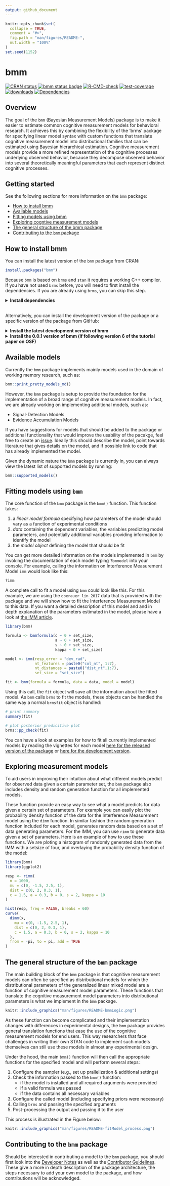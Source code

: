 ```yaml
---
output: github_document
---
```

<!-- README.md is generated from README.Rmd. Please edit that file -->
```r
knitr::opts_chunk$set(
  collapse = TRUE,
  comment = "#>",
  fig.path = "man/figures/README-",
  out.width = "100%"
)
set.seed(1152)
```
# bmm   

<!-- badges: start -->
[![CRAN status](https://www.r-pkg.org/badges/version/bmm)](https://CRAN.R-project.org/package=bmm)
[![bmm status badge](https://popov-lab.r-universe.dev/badges/bmm)](https://popov-lab.r-universe.dev/bmm)
[![R-CMD-check](https://github.com/venpopov/bmm/actions/workflows/R-CMD-check.yaml/badge.svg)](https://github.com/venpopov/bmm/actions/workflows/R-CMD-check.yaml)
[![test-coverage](https://github.com/venpopov/bmm/actions/workflows/test-coverage.yaml/badge.svg)](https://github.com/venpopov/bmm/actions/workflows/test-coverage.yaml)
[![downloads](https://cranlogs.r-pkg.org/badges/bmm)](https://cran.r-project.org/package=bmm)
[![Dependencies](https://img.shields.io/badge/dependencies-9/16-orange?style=flat)](#)
<!-- badges: end -->

## Overview

The goal of the `bmm` (Bayesian Measurement Models) package is to make it easier
to estimate common cognitive measurement models for behavioral research. It
achieves this by combining the flexibility of the ‘brms’ package for specifying
linear model syntax with custom functions that translate cognitive measurement
model into distributional families that can be estimated using Bayesian
hierarchical estimation. Cognitive measurement models provide a more refined
representation of the cognitive processes underlying observed behavior, because
they decompose observed behavior into several theoretically meaningful
parameters that each represent distinct cognitive processes.

## Getting started

See the following sections for more information on the `bmm` package:

- [How to install bmm](#how-to-install-bmm)
- [Available models](#available-models)
- [Fitting models using bmm](#fitting-models-using-bmm)
- [Exploring cogntive measurement models](#exploring-cogntive-measurement-models)
- [The general structure of the bmm package](#the-general-structure-of-the-bmm-package)
- [Contributing to the `bmm` package](#contributing-to-the-bmm-package)

## How to install bmm

You can install the latest version of the `bmm` package from CRAN:

``` r
install.packages("bmm")
```

Because `bmm` is based on `brms` and `stan` it requires a working C++ 
compiler. If you have not used `brms` before, you will need to first 
install the dependencies. If you are already using `brms`, you can skip this step.

<details><summary><b>    Install dependencies</b></summary>

</br>

-   Install and configure a C++ compiler. Detailed instructions
    [here](https://github.com/stan-dev/rstan/wiki/RStan-Getting-Started#configuring-c-toolchain)
-   Install
    [rstan](https://github.com/stan-dev/rstan/wiki/RStan-Getting-Started)
    and/or
    [cmdstanr](https://mc-stan.org/cmdstanr/articles/cmdstanr.html). We
    recommend using `cmdstanr`.
-   Install [brms](https://paul-buerkner.github.io/brms/#installation)

</details>

</br>
Alternatively, you can install the development version of the package or a specific version of the package from GitHub:

<details>
<summary><b>Install the latest development version of bmm</b></summary>

</br>

``` r
if (!requireNamespace("remotes")) {
  install.packages("remotes")
}
remotes::install_github("venpopov/bmm")
```

</details>

<details>
<summary><b>Install the 0.0.1 version of bmm (if following version 6 of the tutorial paper on OSF)</b></summary>

</br>

The package was significantly updated on Feb 03, 2024. If you are
following older versions (earlier than Version 6) of the [Tutorial
preprint](https://osf.io/preprints/psyarxiv/umt57), you need to install
the 0.0.1 version of the bmm package with:

``` r
if (!requireNamespace("remotes")) {
  install.packages("remotes")
}
remotes::install_github("venpopov/bmm@v0.0.1")
```

</details>



## Available models

Currently the `bmm` package implements mainly models used in the domain of
working memory research, such as:

```r
bmm::print_pretty_models_md()
```

However, the `bmm` package is setup to provide the foundation for the
implementation of a broad range of cognitive measurement models. In fact, we are
already working on implementing additional models, such as:

- Signal-Detection Models
- Evidence Accumulation Models

If you have suggestions for models that should be added to the package or additional functionality
that would improve the usability of the pacakge, feel free to create an [issue](https://github.com/venpopov/bmm/issues). 
Ideally this should describe the model, point towards literature that gives details on the model, and if possible link to code that
has already implemented the model.

Given the dynamic nature the `bmm` package is currently in, you can always view
the latest list of supported models by running:

```r
bmm::supported_models()
```


## Fitting models using `bmm`

The core function of the `bmm` package is the `bmm()` function. This function
takes:

1. a *linear model formula* specifying how parameters of the model should vary as
a function of experimental conditions
2. *data* containing the dependent variables, the variables predicting model
parameters, and potentially additional variables providing information to
identify the model
3. the *model object* defining the model that should be fit

You can get more detailed information on the models implemented in `bmm` by
invoking the documentation of each model typing `?bmmodel` into your console.
For example, calling the information on Interference Measurement Model `imm` would look like this:

``` r
?imm
```

A complete call to fit a model using `bmm` could look like this. For this example,
we are using the `oberauer_lin_2017` data that is provided with the package and we 
will show how to fit the Interference Measurement Model to this data. 
If you want a detailed description of this model and and in depth explanation of the parameters 
estimated in the model, please have a look at [the IMM article](https://venpopov.github.io/bmm/articles/bmm_imm.html).

``` r
library(bmm)

formula <- bmmformula(c ~ 0 + set_size,
                      a ~ 0 + set_size,
                      s ~ 0 + set_size,
                      kappa ~ 0 + set_size)

model <- imm(resp_error = "dev_rad",
             nt_features = paste0("col_nt", 1:7),
             nt_distances = paste0("dist_nt",1:7),
             set_size = "set_size")

fit <- bmm(formula = formula, data = data, model = model)
```

Using this call, the `fit` object will save all the information about the fitted
model. As `bmm` calls `brms` to fit the models, these objects can be handled the
same way a normal `brmsfit` object is handled:

``` r
# print summary
summary(fit)

# plot posterior predicitive plot
brms::pp_check(fit)
```

You can have a look at examples for how to fit all currently implemented models
by reading the vignettes for each model [here for the released version of the
package](https://venpopov.github.io/bmm/articles/index.html) or [here for the
development version](https://venpopov.github.io/bmm/dev/articles/index.html).

## Exploring measurement models

To aid users in improving their intuition about what different models predict
for observed data given a certain parameter set, the `bmm` package also includes
density and random generation function for all implemented models.

These function provide an easy way to see what a model predicts for data given a
certain set of parameters. For example you can easily plot the probability
density function of the data for the Interference Measurement model using the
`dimm` function. In similar fashion the random generation function included for
each model, generates random data based on a set of data generating parameters.
For the IMM, you can use `rimm` to generate data given a set of parameters.
Here is an example of how to use these functions. We are ploting a histogram of 
randomly generated data from the IMM with a setsize of four, and overlaying the 
probability density function of the model:

```r
library(bmm)
library(ggplot2)

resp <- rimm(
  n = 1000,
  mu = c(0, -1.5, 2.5, 1),
  dist = c(0, 2, 0.3, 1),
  c = 1.5, a = 0.3, b = 0, s = 2, kappa = 10
)

hist(resp, freq = FALSE, breaks = 60)
curve(
  dimm(x,
    mu = c(0, -1.5, 2.5, 1), 
    dist = c(0, 2, 0.3, 1), 
    c = 1.5, a = 0.3, b = 0, s = 2, kappa = 10
  ),
  from = -pi, to = pi, add = TRUE
)
```

## The general structure of the `bmm` package

The main building block of the `bmm` package is that cognitive measurement models
can often be specified as distributional models for which the distributional
parameters of the generalized linear mixed model are a function of cognitive
measurement model parameters. These functions that translate the cognitive
measurement model parameters into distributional parameters is what we
implement in the `bmm` package.

```r
knitr::include_graphics("man/figures/README-bmmLogic.png")
```

As these function can become complicated and their implementation changes with
differences in experimental designs, the `bmm` package provides general
translation functions that ease the use of the cognitive measurement models for
end users. This way researchers that face challenges in writing their own STAN
code to implement such models themselves can still use these models in almost
any experimental design.

Under the hood, the main `bmm()` function will then call the appropriate functions for the specified model
and will perform several steps:

1. Configure the sampler (e.g., set up prallelization & additional settings)
2. Check the information passed to the `bmm()` function:
    - if the model is installed and all required arguments were provided
    - if a valid formula was passed
    - if the data contains all necessary variables
3. Configure the called model (including specifying priors were necessary)
4. Calling `brms` and passing the specified arguments
5. Post-processing the output and passing it to the user

This process is illustrated in the Figure below:

```r
knitr::include_graphics("man/figures/README-fitModel_process.png")
```

## Contributing to the `bmm` package

Should be interested in contributing a model to the `bmm` package, you should
first look into the [Developer Notes](https://venpopov.github.io/bmm/dev/dev-notes/index.html) 
as well as the [Contributor Guidelines](https://github.com/venpopov/bmm/blob/develop/.github/CONTRIBUTING.md). 
These give a more in depth description of the package architecture, the steps necessary to
add your own model to the package, and how contributions will be acknowledged.

